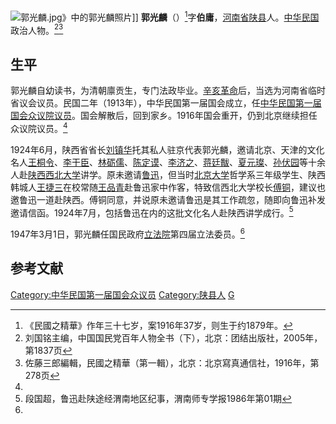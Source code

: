 [[File:郭光麟.jpg|thumb]]》中的郭光麟照片]]
'''郭光麟'''（{{bd|1879年？||？|}}）<ref>《民國之精華》作年三十七岁，案1916年37岁，则生于约1879年。</ref>字'''伯庸'''，[[河南省|河南省]][[陕县|陕县]]人。[[中华民国|中华民国]]政治人物。<ref name=kmt>刘国铭主编，中国国民党百年人物全书（下），北京：团结出版社，2005年，第1837页</ref><ref name=zt>佐藤三郎編輯，民國之精華（第一輯），北京：北京寫真通信社，1916年，第278页</ref>

==生平==
郭光麟自幼读书，为清朝廪贡生，专门法政毕业。[[辛亥革命|辛亥革命]]后，当选为河南省临时省议会议员。民国二年（1913年），中华民国第一届国会成立，任[[中华民国第一届国会第一期常会议员|中华民国第一届国会众议院议员]]。国会解散后，回到家乡。1916年国会重开，仍到北京继续担任众议院议员。<ref name=zt/>

1924年6月，陕西省省长[[刘镇华|刘镇华]]托其私人驻京代表郭光麟，邀请北京、天津的文化名人[[王桐令|王桐令]]、[[李干臣|李干臣]]、[[林砺儒|林砺儒]]、[[陈定谟|陈定谟]]、[[李济之|李济之]]、[[蒋廷黻|蒋廷黻]]、[[夏元璨|夏元璨]]、[[孙伏园|孙伏园]]等十余人赴[[陕西|陕西]][[西北大学|西北大学]]讲学。原未邀请[[鲁迅|鲁迅]]，但当时[[北京大学|北京大学]]哲学系三年级学生、陕西韩城人[[王捷三|王捷三]]在校常随[[王品青|王品青]]赴鲁迅家中作客，特致信西北大学校长[[傅铜|傅铜]]，建议也邀鲁迅一道赴陕西。傅铜同意，并说原未邀请鲁迅是其工作疏忽，随即向鲁迅补发邀请信函。1924年7月，包括鲁迅在内的这批文化名人赴陕西讲学成行。<ref>段国超，鲁迅赴陕途经渭南地区纪事，渭南师专学报1986年第01期</ref>

1947年3月1日，郭光麟任国民政府[[立法院|立法院]]第四届立法委员。<ref name=kmt/>

==参考文献==
{{reflist}}

{{第4屆中華民國訓政時期立法委員名單}}
{{DEFAULTSORT:Guo郭}}
[[Category:中华民国第一届国会众议员|Category:中华民国第一届国会众议员]]
[[Category:陕县人|Category:陕县人]]
[[Category:郭姓|G]]